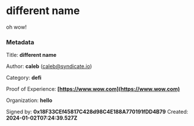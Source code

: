 # different name

oh wow!


### Metadata

Title: **different name**

Author: **caleb** (caleb@syndicate.io)

Category: **defi**

Proof of Experience: **[https://www.wow.com](https://www.wow.com)**

Organization: **hello**

Signed by: **0x18F33CEf45817C428d98C4E188A770191fDD4B79**
Created: **2024-01-02T07:24:39.527Z**

